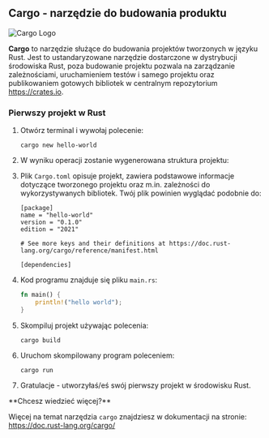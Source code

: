 

## Cargo - narzędzie do budowania produktu

<Image src="/Cargo-Logo-Small.png" alt="Cargo Logo" width={200} height={200} />

**Cargo** to narzędzie służące do budowania projektów tworzonych w języku Rust. Jest to ustandaryzowane narzędzie dostarczone w dystrybucji środowiska Rust, poza budowanie projektu pozwala na zarządzanie zależnościami, uruchamieniem testów i samego projektu oraz publikowaniem gotowych bibliotek w centralnym repozytorium https://crates.io.

### Pierwszy projekt w Rust

1. Otwórz terminal i wywołaj polecenie:
    ```copy
    cargo new hello-world
    ```
2. W wyniku operacji zostanie wygenerowana struktura projektu:
<FileTree>
<FileTree.Folder name="hello-world" defaultOpen>
    <FileTree.File name="Cargo.toml" />
    <FileTree.Folder name="src" defaultOpen>
    <FileTree.File name="main.rs" />
    </FileTree.Folder>
</FileTree.Folder>
</FileTree>

3. Plik `Cargo.toml` opisuje projekt, zawiera podstawowe informacje dotyczące tworzonego projektu oraz m.in. zależności do wykorzystywanych bibliotek. Twój plik powinien wyglądać podobnie do:
    ```
    [package]
    name = "hello-world"
    version = "0.1.0"
    edition = "2021"

    # See more keys and their definitions at https://doc.rust-lang.org/cargo/reference/manifest.html

    [dependencies]
    ```
4. Kod programu znajduje się pliku `main.rs`:
    ```rust copy
    fn main() {
        println!("hello world");
    }
    ```
5. Skompiluj projekt używając polecenia:
    ```copy
    cargo build
    ```
6. Uruchom skompilowany program poleceniem:
    ```copy
    cargo run
    ```
7. Gratulacje - utworzyłaś/eś swój pierwszy projekt w środowisku Rust.

<Callout type="info">
**Chcesz wiedzieć więcej?**

Więcej na temat narzędzia `cargo` znajdziesz w dokumentacji na stronie: https://doc.rust-lang.org/cargo/
</Callout>

